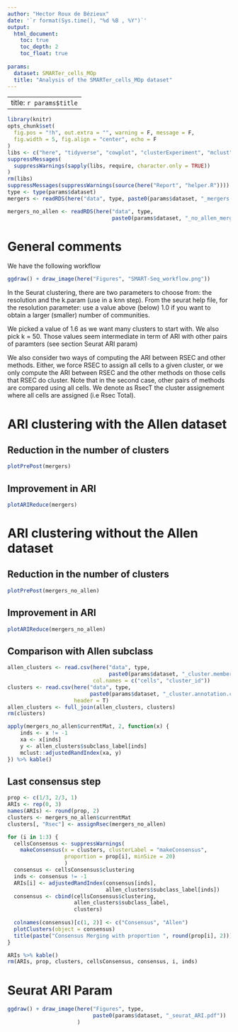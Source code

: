 ```yaml
---
author: "Hector Roux de Bézieux"
date: '`r format(Sys.time(), "%d %B , %Y")`'
output:
  html_document:
    toc: true
    toc_depth: 2
    toc_float: true
    
params:
  dataset: SMARTer_cells_MOp 
  title: "Analysis of the SMARTer_cells_MOp dataset"
---
```

---
title: `r params$title`
---

```r
library(knitr)
opts_chunk$set(
  fig.pos = "!h", out.extra = "", warning = F, message = F,
  fig.width = 5, fig.align = "center", echo = F
)
libs <- c("here", "tidyverse", "cowplot", "clusterExperiment", "mclust")
suppressMessages(
  suppressWarnings(sapply(libs, require, character.only = TRUE))
)
rm(libs)
suppressMessages(suppressWarnings(source(here("Report", "helper.R"))))
type <- type(params$dataset)
mergers <- readRDS(here("data", type, paste0(params$dataset, "_mergers.rds")))

mergers_no_allen <- readRDS(here("data", type,
                                 paste0(params$dataset, "_no_allen_mergers.rds")))
```

# General comments

We have the following workflow

```r
ggdraw() + draw_image(here("Figures", "SMART-Seq_workflow.png"))
```

In the Seurat clustering, there are two parameters to choose from: the resolution and the k.param (use in a knn step). From the seurat help file, for the resolution parameter: use a value above (below) 1.0 if you want to obtain a larger (smaller) number of communities.

We picked a value of 1.6 as we want many clusters to start with. We also pick k = 50. Those values seem intermediate in term of ARI with other pairs of paramters (see section Seurat ARI param)

We also consider two ways of computing the ARI between RSEC and other methods. Either, we force RSEC to assign all cells to a given cluster, or we only compute the ARI between RSEC and the other methods on those cells that RSEC do cluster. Note that in the second case, other pairs of methods are compared using all cells. We denote as RsecT the cluster assignement where all cells are assigned (i.e Rsec Total). 

# ARI clustering with the Allen dataset
## Reduction in the number of clusters
```r
plotPrePost(mergers)
```

## Improvement in ARI

```r
plotARIReduce(mergers)
```

# ARI clustering without the Allen dataset
## Reduction in the number of clusters

```r
plotPrePost(mergers_no_allen)
```

## Improvement in ARI

```r
plotARIReduce(mergers_no_allen)
```

## Comparison with Allen subclass

```r
allen_clusters <- read.csv(here("data", type,
                                paste0(params$dataset, "_cluster.membership.csv")),
                           col.names = c("cells", "cluster_id"))
clusters <- read.csv(here("data", type,
                          paste0(params$dataset, "_cluster.annotation.csv")),
                     header = T)
allen_clusters <- full_join(allen_clusters, clusters)
rm(clusters)

apply(mergers_no_allen$currentMat, 2, function(x) {
    inds <- x != -1
    xa <- x[inds]
    y <- allen_clusters$subclass_label[inds]
    mclust::adjustedRandIndex(xa, y)
}) %>% kable()
```

## Last consensus step

```r
prop <- c(1/3, 2/3, 1)
ARIs <- rep(0, 3)
names(ARIs) <- round(prop, 2)
clusters <- mergers_no_allen$currentMat
clusters[, "Rsec"] <- assignRsec(mergers_no_allen)

for (i in 1:3) {
  cellsConsensus <- suppressWarnings(
    makeConsensus(x = clusters, clusterLabel = "makeConsensus", 
                  proportion = prop[i], minSize = 20)
                  )
  consensus <- cellsConsensus$clustering
  inds <- consensus != -1
  ARIs[i] <- adjustedRandIndex(consensus[inds],
                               allen_clusters$subclass_label[inds])
  consensus <- cbind(cellsConsensus$clustering, 
                     allen_clusters$subclass_label, 
                     clusters)
  
  colnames(consensus)[c(1, 2)] <- c("Consensus", "Allen")
  plotClusters(object = consensus)
  title(paste("Consensus Merging with proportion ", round(prop[i], 2)))
}

ARIs %>% kable()
rm(ARIs, prop, clusters, cellsConsensus, consensus, i, inds)
```

# Seurat ARI Param

```r
ggdraw() + draw_image(here("Figures", type,
                           paste0(params$dataset, "_seurat_ARI.pdf"))
                      )
```